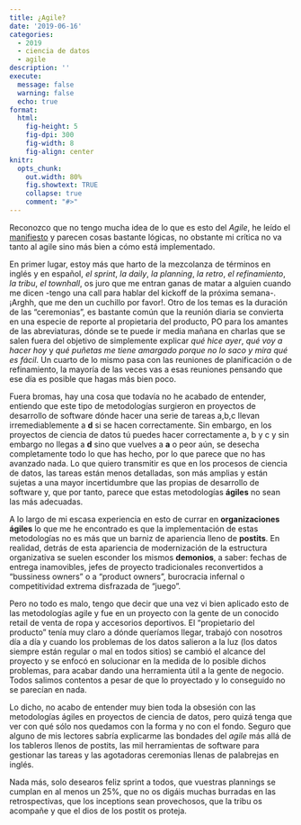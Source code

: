 ```yaml
---
title: ¿Agile?
date: '2019-06-16'
categories:
  - 2019
  - ciencia de datos
  - agile
description: ''
execute: 
  message: false
  warning: false
  echo: true
format: 
  html: 
    fig-height: 5
    fig-dpi: 300
    fig-width: 8
    fig-align: center
knitr:
  opts_chunk:
    out.width: 80%
    fig.showtext: TRUE
    collapse: true
    comment: "#>"
---
```



Reconozco que no tengo mucha idea de lo que es esto del *Agile*, he leído el [manifiesto](https://agilemanifesto.org/) y parecen cosas bastante lógicas, no obstante
mi crítica no va tanto al agile sino más bien a cómo está implementado.

En primer lugar, estoy más que harto de la mezcolanza de términos en inglés y en español, *el sprint*,  *la daily*, *la planning*, *la retro*, *el refinamiento*, *la tribu*, *el townhall*, os juro que me entran ganas de matar a alguien cuando me dicen -tengo una call para hablar del kickoff de la próxima semana-. ¡Arghh, que me den un cuchillo por favor!. 
Otro de los temas es la duración de las "ceremonias", es bastante común que  la reunión diaria se convierta en una especie de reporte al propietaria del producto, PO para los amantes de las abreviaturas, dónde se te puede ir media mañana en charlas que se salen fuera del objetivo de simplemente explicar *qué hice ayer*, *qué voy a hacer hoy* y *qué puñetas me tiene amargado porque no lo saco y mira qué es fácil*. Un cuarto de lo mismo pasa con las reuniones de planificación o de refinamiento, la mayoría de las veces vas a esas reuniones pensando que ese día es posible que hagas más bien poco.

Fuera bromas, hay una cosa que todavía no he acabado de entender, entiendo que este tipo de metodologías surgieron en proyectos de desarrollo de software dónde hacer una serie de tareas a,b,c llevan irremediablemente a __d__ si se hacen correctamente. Sin embargo, en los proyectos de ciencia de datos tú puedes hacer correctamente a, b y c y sin embargo no llegas a __d__ sino que vuelves a **a** o peor aún, se desecha completamente todo lo que has hecho, por lo que parece que no has avanzado nada. 
Lo que quiero transmitir es que en los procesos de ciencia de datos, las tareas están menos detalladas, son más amplias y están sujetas a una mayor incertidumbre que las propias de desarrollo de software y, que por tanto, parece  que estas metodologías **ágiles** no sean las más adecuadas.

A lo largo de mi escasa experiencia en esto de currar en **organizaciones ágiles** lo que me he encontrado es que la implementación de estas metodologías no es más que un barniz de apariencia lleno de **postits**. En realidad, detrás de esta apariencia de modernización de la estructura organizativa se suelen esconder los mismos **demonios**, a saber: fechas de entrega inamovibles, jefes de proyecto tradicionales reconvertidos a "bussiness owners" o a "product owners", burocracia infernal o competitividad extrema disfrazada de "juego".

Pero no todo es malo, tengo que decir que una vez vi bien aplicado esto de las metodologías agile y fue en un proyecto con la gente de un conocido retail de venta de ropa y accesorios deportivos. El "propietario del producto" tenía muy claro a dónde queríamos llegar, trabajó con nosotros día a día y cuando los problemas de los datos salieron a la luz (los datos siempre están regular o mal en todos sitios) se cambió el alcance del proyecto y se enfocó en solucionar en la medida de lo posible dichos problemas, para acabar dando una herramienta útil a la gente de negocio. Todos salimos contentos a pesar de que lo proyectado y lo conseguido no se parecían en nada. 

Lo dicho, no acabo de entender muy bien toda la obsesión con las metodologías ágiles en proyectos de ciencia de datos, pero quizá tenga que ver con qué sólo nos quedamos con la forma y no con el fondo. Seguro que alguno de mis lectores sabría explicarme las bondades del *agile* más allá de los tableros llenos de postits, las mil herramientas de software para gestionar las tareas y las agotadoras ceremonias llenas de palabrejas en inglés. 

Nada más, solo desearos feliz sprint a todos, que vuestras plannings se cumplan en al menos un 25%, que no os digáis muchas burradas en las retrospectivas, que los inceptions sean provechosos, que la tribu os acompañe y que el dios de los postit os proteja.


